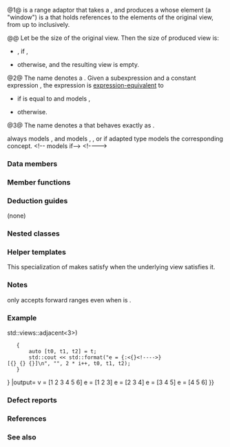 {{cpp/ranges/view title|adjacent|{{small|views::}}pairwise}}
{{cpp/ranges/adjacent_view/navbar}}
{{dcl begin}}
{{dcl header|ranges}}
{{dcl|num=1|since=c++23|1=
template&lt; ranges::forward_range V, std::size_t N &gt;
    requires ranges::view&lt;V&gt; &amp;&amp; (N &gt; 0)
class adjacent_view
    : public ranges::view_interface&lt;adjacent_view&lt;V, N&gt;&gt;
}}
{{dcl|num=2|since=c++23|1=
namespace views {
    template&lt; std::size_t N &gt;
    constexpr /* unspecified */ adjacent = /* unspecified */ ;
}
}}
{{dcl|num=3|since=c++23|1=
namespace views {
    inline constexpr auto pairwise = adjacent&lt;2&gt;;
}
}}
{{dcl h|Call signature}}
{{dcl|since=c++23|1=
template&lt; ranges::viewable_range R &gt;
    requires /* see below */
constexpr ranges::view auto adjacent&lt;N&gt;( R&amp;&amp; r );
}}
{{dcl end}}

@1@ {{tt|adjacent_view}} is a range adaptor that takes a {{lconcept|view}}, and produces a {{lconcept|view}} whose {{tti|i}}{{sup|''th''}} element (a "window") is a {{lc|std::tuple}} that holds {{tti|N}} references to the elements of the original view, from {{tti|i}}{{sup|''th''}} up to {{c|i + N - 1}}{{sup|''th''}} inclusively.

@@ Let {{tti|S}} be the size of the original view. Then the size of produced view is:
* {{c|S - N + 1}}, if {{tt|1=S &gt;= N}},
* {{c|0}} otherwise, and the resulting view is empty.

@2@ The name {{c|views::adjacent&lt;N&gt;}} denotes a {{named req|RangeAdaptorObject}}. Given a subexpression {{c|e}} and a constant expression {{c|N}}, the expression {{c|views::adjacent&lt;N&gt;(e)}} is [[cpp/language/expressions#Expression-equivalence|expression-equivalent]] to
* {{c|((void)e, auto(views::empty&lt;tuple&lt;&gt;&gt;))}} if {{c|N}} is equal to {{c|0}} and {{c|decltype((e))}} models {{lconcept|forward_range}},
* {{c|adjacent_view&lt;views::all_t&lt;decltype((e))&gt;, N&gt;(e)}} otherwise.

@3@ The name {{c|views::pairwise}} denotes a {{named req|RangeAdaptorObject}} that behaves exactly as {{c|views::adjacent&lt;2&gt;}}.

{{tt|adjacent_view}} always models {{lconcept|forward_range}}, and models {{lconcept|bidirectional_range}}, {{lconcept|random_access_range}}, or {{lconcept|sized_range}} if adapted {{lconcept|view}} type models the corresponding concept.
&lt;!--{{tt|adjacent_view}} models {{lconcept|common_range}} if--&gt;
&lt;!--{{cpp/ranges/cpo|views|adjacent}}--&gt;

===Data members===
{{dsc begin}}
{{dsc hitem|Member name|Definition}}
{{dsc expos mem obj|base_|private=yes|the underlying {{lconcept|view}} of type {{tt|V}}.}}
{{dsc end}}

===Member functions===
{{dsc begin}}
{{dsc inc|cpp/ranges/adaptor/dsc constructor|adjacent_view}}
{{dsc inc|cpp/ranges/adaptor/dsc begin|adjacent_view}}
{{dsc inc|cpp/ranges/adaptor/dsc end|adjacent_view}}
{{dsc inc|cpp/ranges/adaptor/dsc size|adjacent_view}}
{{cpp/ranges/view_interface/inherit|embedded=yes|size=invalid|data=invalid}}
{{dsc end}}

===Deduction guides===
(none)

===Nested classes===
{{dsc begin}}
{{dsc expos mem tclass|cpp/ranges/adjacent_view/iterator|the iterator type}}
{{dsc expos mem tclass|cpp/ranges/adjacent_view/sentinel|the sentinel type used when {{tt|adjacent_view}} is not a {{lconcept|common_range}}}}
{{dsc end}}

===Helper templates===
{{ddcl|since=c++23|1=
template&lt; class V, size_t N &gt;
constexpr bool ranges::enable_borrowed_range&lt;adjacent_view&lt;V, N&gt;&gt; =
    ranges::enable_borrowed_range&lt;V&gt;;
}}
This specialization of {{ltt|cpp/ranges/borrowed_range|ranges::enable_borrowed_range}} makes {{tt|adjacent_view}} satisfy {{lconcept|borrowed_range}} when the underlying view satisfies it.

===Notes===
{{c|views::adjacent}} only accepts forward ranges even when {{tt|N}} is {{tt|0}}.

{{cpp/ranges/adjacent vs slide}}

{{feature test macro|__cpp_lib_ranges_zip|std=C++23|value=202110L|{{c/core|ranges::zip_view}},&lt;br&gt;{{c/core|ranges::zip_transform_view}},&lt;br&gt;{{tt|ranges::adjacent_view}},&lt;br&gt;{{c/core|ranges::adjacent_transform_view}}}}

===Example===
{{example
|code=
#include &lt;array&gt;
#include &lt;format&gt;
#include &lt;iostream&gt;
#include &lt;ranges&gt;
#include &lt;tuple&gt;

int main()
{
    constexpr std::array v{1, 2, 3, 4, 5, 6};
    std::cout &lt;&lt; "v = [1 2 3 4 5 6]\n";

    for (int i{}; std::tuple t : v {{!}} std::views::adjacent&lt;3&gt;)
    {
        auto [t0, t1, t2] = t;
        std::cout &lt;&lt; std::format("e = {:&lt;{}&lt;!----&gt;}[{} {} {}]\n", "", 2 * i++, t0, t1, t2);
    }
}
|output=
v = [1 2 3 4 5 6]
e = [1 2 3]
e =   [2 3 4]
e =     [3 4 5]
e =       [4 5 6]
}}

===Defect reports===
{{dr list begin}}
{{dr list item|wg=lwg|dr=4098|std=C++23|before={{c|views::adjacent&lt;0&gt;}} used to accept input-only ranges|after=made rejected}}
{{dr list end}}

===References===
{{ref std c++23}}
{{ref std|title=Adjacent view|id=range.adjacent|section=26.7.25}}
{{ref std end}}

===See also===
{{dsc begin}}
{{dsc inc|cpp/ranges/dsc adjacent_transform_view}}
{{dsc inc|cpp/ranges/dsc slide_view}}
{{dsc inc|cpp/ranges/dsc chunk_view}}
{{dsc inc|cpp/ranges/dsc stride_view}}
{{dsc end}}

{{langlinks|de|es|fr|it|ja|pt|ru|zh}}